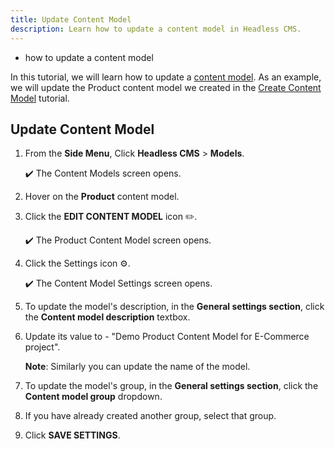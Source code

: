 ```yaml
---
title: Update Content Model
description: Learn how to update a content model in Headless CMS.
---
```



<Alert type="success" title="WHAT YOU'LL LEARN">

- how to update a content model

</Alert>

In this tutorial, we will learn how to update a [content model](../essentials/glossary#content-model). 
As an example, we will update the Product content model we created in the [Create Content Model](../essentials/create-content-model) tutorial.



## Update Content Model
1. From the **Side Menu**, Click **Headless CMS** > **Models**. 

   ✔️ The Content Models screen opens.

2. Hover on the **Product** content model.
3. Click the **EDIT CONTENT MODEL** icon ✏️.
   
   ✔️ The Product Content Model screen opens.

4. Click the Settings icon ⚙️.

   ✔️ The Content Model Settings screen opens.

5. To update the model's description, in the **General settings section**, click the **Content model description** textbox. 
6. Update its value to - "Demo Product Content Model for E-Commerce project".

   **Note**: Similarly you can update the name of the model.

7. To update the model's group, in the **General settings section**, click the **Content model group** dropdown.
8. If you have already created another group, select that group.

9. Click **SAVE SETTINGS**.